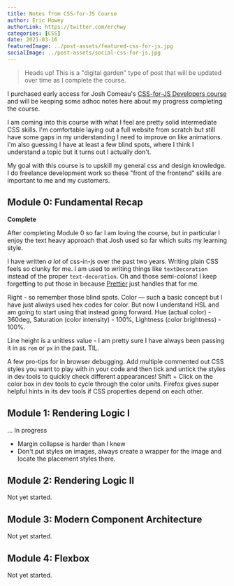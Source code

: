 ```yaml
---
title: Notes from CSS-for-JS Course
author: Eric Howey
authorLink: https://twitter.com/erchwy
categories: [CSS]
date: 2021-03-16
featuredImage: ../post-assets/featured-css-for-js.jpg
socialImage: ../post-assets/social-css-for-js.jpg
---
```


> Heads up! This is a "digital garden" type of post that will be updated over time as I complete the course.

I purchased early access for Josh Comeau's [CSS-for-JS Developers course](https://css-for-js.dev/) and will be keeping some adhoc notes here about my progress completing the course.

I am coming into this course with what I feel are pretty solid intermediate CSS skills. I'm comfortable laying out a full website from scratch but still have some gaps in my understanding I need to improve on like animations. I'm also guessing I have at least a few blind spots, where I think I understand a topic but it turns out I actually don't.

My goal with this course is to upskill my general css and design knowledge. I do freelance development work so these "front of the frontend" skills are important to me and my customers.

## Module 0: Fundamental Recap

**Complete**

After completing Module 0 so far I am loving the course, but in particular I enjoy the text heavy approach that Josh used so far which suits my learning style.

I have written _a lot_ of css-in-js over the past two years. Writing plain CSS feels so clunky for me. I am used to writing things like `textDecoration` instead of the proper `text-decoration`. Oh and those semi-colons! I keep forgetting to put those in because [Prettier](https://prettier.io/) just handles that for me.

Right - so remember those blind spots. Color — such a basic concept but I have just always used hex codes for color. But now I understand HSL and am going to start using that instead going forward. Hue (actual color) - 360deg, Saturation (color intensity) - 100%, Lightness (color brightness) - 100%.

Line height is a unitless value - I am pretty sure I have always been passing it in as `rem` or `px` in the past. TIL.

A few pro-tips for in browser debugging. Add multiple commented out CSS styles you want to play with in your code and then tick and untick the styles in dev tools to quickly check different appearances! Shift + Click on the color box in dev tools to cycle through the color units. Firefox gives super helpful hints in its dev tools if CSS properties depend on each other.

## Module 1: Rendering Logic I

... In progress

- Margin collapse is harder than I knew
- Don't put styles on images, always create a wrapper for the image and locate the placement styles there.

## Module 2: Rendering Logic II

Not yet started.

## Module 3: Modern Component Architecture

Not yet started.

## Module 4: Flexbox

Not yet started.
